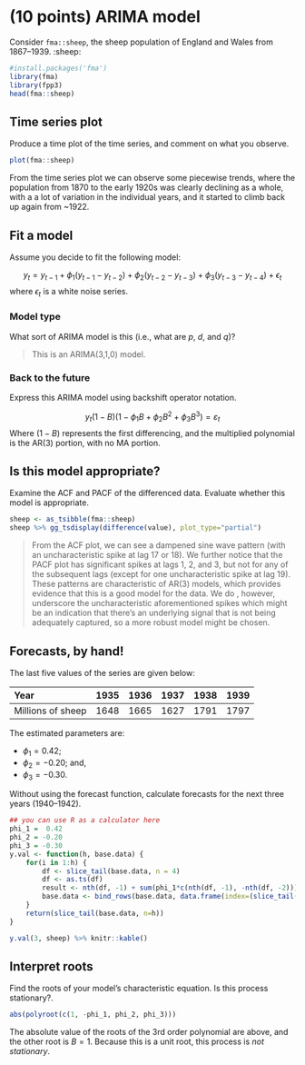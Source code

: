 # (10 points) ARIMA model

Consider `fma::sheep`, the sheep population of England and Wales from 1867--1939. :sheep: 

```r
#install.packages('fma')
library(fma)
library(fpp3)
head(fma::sheep)
```

## Time series plot
Produce a time plot of the time series, and comment on what you observe.

```r
plot(fma::sheep)
```

From the time series plot we can observe some piecewise trends, where the population from 1870 to the early 1920s was clearly declining as a whole, with a a lot of variation in the individual years, and it started to climb back up again from ~1922.

## Fit a model 

Assume you decide to fit the following model: 

$$
y_{t} = y_{t-1} + \phi_1(y_{t-1}-y_{t-2}) + \phi_2(y_{t-2}-y_{t-3}) + \phi_3(y_{t-3}-y_{t-4}) + \epsilon_t
$$ 
where $\epsilon_t$ is a white noise series.

### Model type

What sort of ARIMA model is this (i.e., what are $p$, $d$, and $q$)?

> This is an ARIMA(3,1,0) model.

### Back to the future 

Express this ARIMA model using backshift operator notation.

$$
y_t (1-B)(1-\phi_1B + \phi_2 B^2 + \phi_3 B^3) = \varepsilon_t
$$
Where $(1-B)$ represents the first differencing, and the multiplied polynomial is the AR(3) portion, with no MA portion.


## Is this model appropriate? 

Examine the ACF and PACF of the differenced data. Evaluate whether this model is appropriate. 

```r
sheep <- as_tsibble(fma::sheep)
sheep %>% gg_tsdisplay(difference(value), plot_type="partial")
```

> From the ACF plot, we can see a dampened sine wave pattern (with an uncharacteristic spike at lag 17 or 18). We further notice that the PACF plot has significant spikes at lags 1, 2, and 3, but not for any of the subsequent lags (except for one uncharacteristic spike at lag 19). These patterns are characteristic of AR(3) models, which provides evidence that this is a good model for the data. We do , however, underscore the uncharacteristic aforementioned spikes which might be an indication that there's an underlying signal that is not being adequately captured, so a more robust model might be chosen.

## Forecasts, by hand! 

The last five values of the series are given below:

| Year              | 1935 | 1936 | 1937 | 1938 | 1939 |
|:------------------|-----:|-----:|-----:|-----:|-----:|
| Millions of sheep | 1648 | 1665 | 1627 | 1791 | 1797 |

The estimated parameters are: 

- $\phi_1 =  0.42$; 
- $\phi_2 = -0.20$;  and, 
- $\phi_3 = -0.30$.

Without using the forecast function, calculate forecasts for the next three years (1940--1942).

```r
## you can use R as a calculator here
phi_1 =  0.42
phi_2 = -0.20
phi_3 = -0.30
y.val <- function(h, base.data) {
	for(i in 1:h) {
		df <- slice_tail(base.data, n = 4)
		df <- as.ts(df)
		result <- nth(df, -1) + sum(phi_1*c(nth(df, -1), -nth(df, -2))) +  sum(phi_2*c(nth(df, -2), -nth(df, -3))) + sum(phi_3*c(nth(df, -3), -nth(df, -4)))
		base.data <- bind_rows(base.data, data.frame(index=(slice_tail(base.data, n=1)$index)+1, value=result))
	}
	return(slice_tail(base.data, n=h))
}
```

```r
y.val(3, sheep) %>% knitr::kable()
```


## Interpret roots
Find the roots of your model's characteristic equation. Is this process stationary?.

```r
abs(polyroot(c(1, -phi_1, phi_2, phi_3)))
```

The absolute value of the roots of the 3rd order polynomial are above, and the other root is $B = 1$. Because this is a unit root, this process is _not stationary_.


